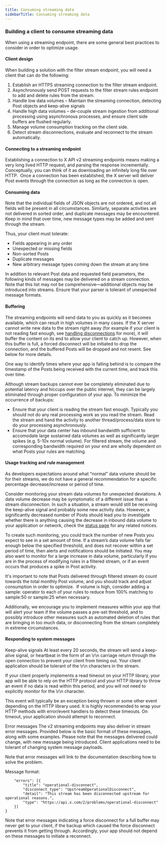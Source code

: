 ```yaml
---
title: Consuming streaming data
sidebarTitle: Consuming streaming data
---
```


### Building a client to consume streaming data

When using a streaming endpoint, there are some general best practices to consider in order to optimize usage.  
 

#### Client design

When building a solution with the filter stream endpoint, you will need a client that can do the following:

1.  Establish an HTTPS streaming connection to the filter stream endpoint.
2.  Asynchronously send POST requests to the filter stream rules endpoint to add and delete rules from the stream.
3.  Handle low data volumes – Maintain the streaming connection, detecting Post objects and keep-alive signals
4.  Handle high data volumes – de-couple stream ingestion from additional processing using asynchronous processes, and ensure client side buffers are flushed regularly.
5.  Manage volume consumption tracking on the client side.
6.  Detect stream disconnections, evaluate and reconnect to the stream automatically.
     

#### Connecting to a streaming endpoint

Establishing a connection to X API v2 streaming endpoints means making a very long lived HTTP request, and parsing the response incrementally. Conceptually, you can think of it as downloading an infinitely long file over HTTP.  Once a connection has been established, the X server will deliver Post events through the connection as long as the connection is open.
 

#### Consuming data

Note that the individual fields of JSON objects are not ordered, and not all fields will be present in all circumstances. Similarly, separate activities are not delivered in sorted order, and duplicate messages may be encountered. Keep in mind that over time, new message types may be added and sent through the stream.

Thus, your client must tolerate:

* Fields appearing in any order
* Unexpected or missing fields
* Non-sorted Posts
* Duplicate messages
* New arbitrary message types coming down the stream at any time

In addition to relevant Post data and requested field parameters, the following kinds of messages may be delivered on a stream connection. Note that this list may not be comprehensive—additional objects may be introduced into streams. Ensure that your parser is tolerant of unexpected message formats.
 

#### Buffering 

The streaming endpoints will send data to you as quickly as it becomes available, which can result in high volumes in many cases. If the X server cannot write new data to the stream right away (for example if your client is not reading fast enough, see [handling disconnections](/x-api/posts/filtered-stream#what-is-a-disconnection) for more), it will buffer the content on its end to allow your client to catch up. However, when this buffer is full, a forced disconnect will be initiated to drop the connection, and the buffered Posts will be dropped and not resent. See below for more details.

One way to identify times where your app is falling behind is to compare the timestamp of the Posts being received with the current time, and track this over time.

Although stream backups cannot ever be completely eliminated due to potential latency and hiccups over the public internet, they can be largely eliminated through proper configuration of your app. To minimize the occurrence of backups:

* Ensure that your client is reading the stream fast enough. Typically you should not do any real processing work as you read the stream. Read the stream and hand the activity to another thread/process/data store to do your processing asynchronously.
* Ensure that your data center has inbound bandwidth sufficient to accomodate large sustained data volumes as well as significantly larger spikes (e.g. 5-10x normal volume). For filtered stream, the volume and corresponding bandwidth required on your end are wholly dependent on what Posts your rules are matching.
     

#### Usage tracking and rule management

As developers expectations around what “normal” data volume should be for their streams, we do not have a general recommendation for a specific percentage decrease/increase or period of time. 

Consider monitoring your stream data volumes for unexpected deviations. A data volume decrease may be symptomatic of a different issue than a stream disconnection. In such a situation, a stream would still be receiving the keep-alive signal and probably some new activity data. However, a significantly decreased number of Posts should lead you to investigate whether there is anything causing the decrease in inbound data volume to your application or network, check the [status page](https://api.twitterstat.us/) for any related notices.

To create such monitoring, you could track the number of new Posts you expect to see in a set amount of time. If a stream’s data volume falls far enough below the specified threshold, and does not recover within a set period of time, then alerts and notifications should be initiated. You may also want to monitor for a large increase in data volume, particularly if you are in the process of modifying rules in a filtered stream, or if an event occurs that produces a spike in Post activity.

It's important to note that Posts delivered through filtered stream do count towards the total monthly Post volume, and you should track and adjust consumption in order to optimize.  If volume is high, consider adding a sample: operator to each of your rules to reduce from 100% matching to sample:50 or sample:25 when necessary.

Additionally, we encourage you to implement measures within your app that will alert your team if the volume passes a pre-set threshold, and to possibly introduce other measures such as automated deletion of rules that are bringing in too much data, or disconnecting from the stream completely in extreme circumstances.
 

#### Responding to system messages

Keep-alive signals
At least every 20 seconds, the stream will send a keep-alive signal, or heartbeat in the form of an \\r\\n carriage return through the open connection to prevent your client from timing out. Your client application should be tolerant of the \\r\\n characters in the stream.

If your client properly implements a read timeout on your HTTP library, your app will be able to rely on the HTTP protocol and your HTTP library to throw an event if no data is read within this period, and you will not need to explicitly monitor for the \\r\\n character.

This event will typically be an exception being thrown or some other event depending on the HTTP library used. It is highly recommended to wrap your HTTP methods with error/event handlers to detect these timeouts. On timeout, your application should attempt to reconnect.

Error messages
The v2 streaming endpoints may also deliver in stream error messages. Provided below is the basic format of these messages, along with some examples. Please note that the messages delivered could change, with new message being introduced. Client applications need to be tolerant of changing system message payloads.

Note that error messages will link to the documentation describing how to solve the problem.

Message format:

```{
	"errors": [{
		"title": "operational-disconnect",
		"disconnect_type": "UpstreamOperationalDisconnect",
		"detail": "This stream has been disconnected upstream for operational reasons.",
		"type": "https://api.x.com/2/problems/operational-disconnect"
	}]
}
```

Note that error messages indicating a force disconnect for a full buffer may never get to your client, if the backup which caused the force disconnect prevents it from getting through. Accordingly, your app should not depend on these messages to initiate a reconnect.

